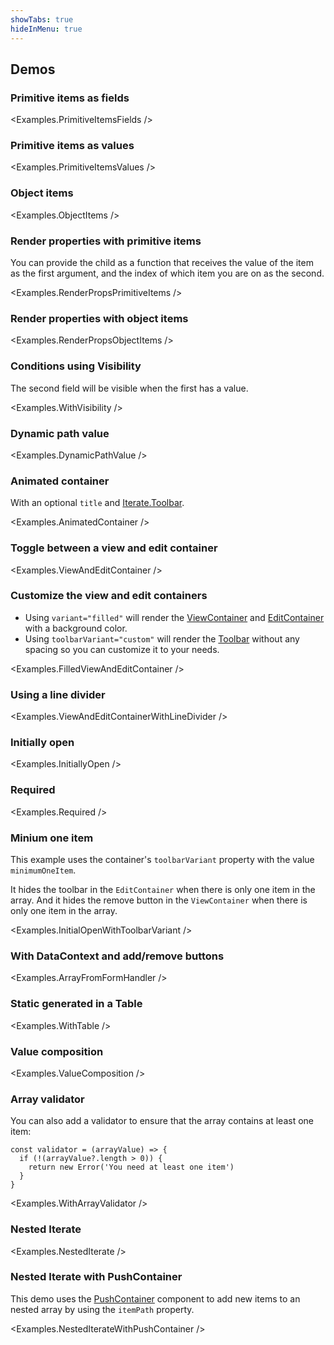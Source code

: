 ```yaml
---
showTabs: true
hideInMenu: true
---
```



## Demos

### Primitive items as fields

<Examples.PrimitiveItemsFields />

### Primitive items as values

<Examples.PrimitiveItemsValues />

### Object items

<Examples.ObjectItems />

### Render properties with primitive items

You can provide the child as a function that receives the value of the item as the first argument, and the index of which item you are on as the second.

<Examples.RenderPropsPrimitiveItems />

### Render properties with object items

<Examples.RenderPropsObjectItems />

### Conditions using Visibility

The second field will be visible when the first has a value.

<Examples.WithVisibility />

### Dynamic path value

<Examples.DynamicPathValue />

### Animated container

With an optional `title` and [Iterate.Toolbar](/uilib/extensions/forms/Iterate/Toolbar/).

<Examples.AnimatedContainer />

### Toggle between a view and edit container

<Examples.ViewAndEditContainer />

### Customize the view and edit containers

- Using `variant="filled"` will render the [ViewContainer](/uilib/extensions/forms/Iterate/ViewContainer) and [EditContainer](/uilib/extensions/forms/Iterate/EditContainer) with a background color.
- Using `toolbarVariant="custom"` will render the [Toolbar](/uilib/extensions/forms/Iterate/Toolbar/) without any spacing so you can customize it to your needs.

<Examples.FilledViewAndEditContainer />

### Using a line divider

<Examples.ViewAndEditContainerWithLineDivider />

### Initially open

<Examples.InitiallyOpen />

### Required

<Examples.Required />

### Minium one item

This example uses the container's `toolbarVariant` property with the value `minimumOneItem`.

It hides the toolbar in the `EditContainer` when there is only one item in the array. And it hides the remove button in the `ViewContainer` when there is only one item in the array.

<Examples.InitialOpenWithToolbarVariant />

### With DataContext and add/remove buttons

<Examples.ArrayFromFormHandler />

### Static generated in a Table

<Examples.WithTable />

### Value composition

<Examples.ValueComposition />

### Array validator

You can also add a validator to ensure that the array contains at least one item:

```tsx
const validator = (arrayValue) => {
  if (!(arrayValue?.length > 0)) {
    return new Error('You need at least one item')
  }
}
```

<Examples.WithArrayValidator />

### Nested Iterate

<Examples.NestedIterate />

### Nested Iterate with PushContainer

This demo uses the [PushContainer](/uilib/extensions/forms/Iterate/PushContainer/) component to add new items to an nested array by using the `itemPath` property.

<Examples.NestedIterateWithPushContainer />
